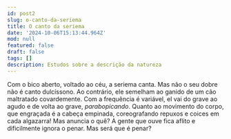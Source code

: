```yaml
---
id: post2
slug: o-canto-da-seriema
title: O canto da seriema
date: '2024-10-06T15:13:44.964Z'
mod: null
featured: false
draft: false
tags: []
description: Estudos sobre a descrição da natureza
---
```

Com o bico aberto, voltado ao céu, a seriema canta. Mas não o seu dobre não é canto dulcíssono.
Ao contrário, ele semelham ao ganido de um cão maltratado covardemente. Com a frequência é 
variável, el vai do grave ao agudo e de volta ao grave, _parabopicando_. Quanto ao movimento do corpo, que engraçada
é a cabeça empinada, coreografando repuxos e coices em cada algazarra! Mas anuncia o quê?
A gente que ouve fica aflito e dificilmente ignora o penar. Mas será que é penar?
